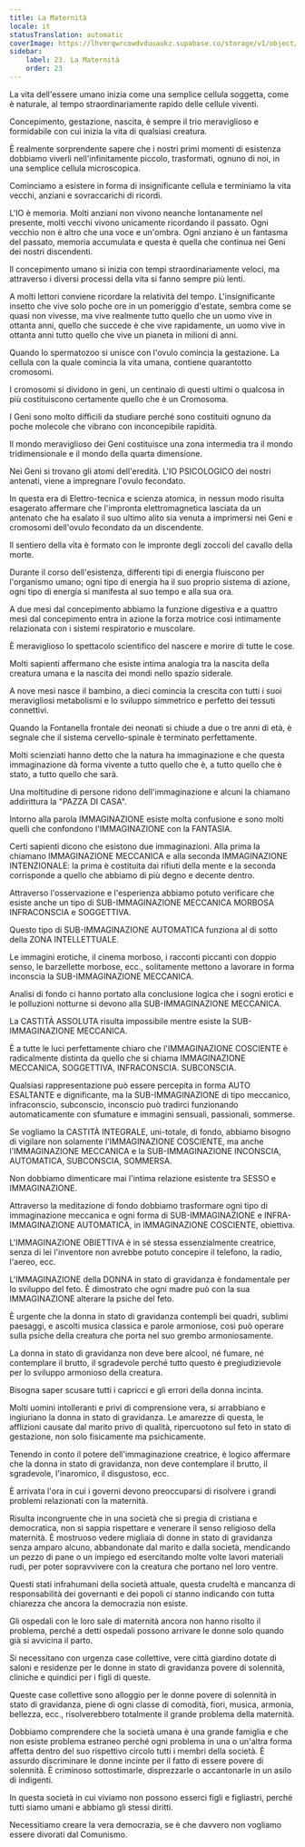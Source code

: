 ```yaml
---
title: La Maternità
locale: it
statusTranslation: automatic
coverImage: https://lhvmrqwrcowdvduuaukz.supabase.co/storage/v1/object/public/strapi-uploads/small_cover-educacion-fundamental.webp-2d51a7828a2b1309555be27f7e2a61a0.webp
sidebar:
    label: 23. La Maternità
    order: 23
---
```

La vita dell'essere umano inizia come una semplice cellula soggetta, come è naturale, al tempo straordinariamente rapido delle cellule viventi.

Concepimento, gestazione, nascita, è sempre il trio meraviglioso e formidabile con cui inizia la vita di qualsiasi creatura.

È realmente sorprendente sapere che i nostri primi momenti di esistenza dobbiamo viverli nell'infinitamente piccolo, trasformati, ognuno di noi, in una semplice cellula microscopica.

Cominciamo a esistere in forma di insignificante cellula e terminiamo la vita vecchi, anziani e sovraccarichi di ricordi.

L'IO è memoria. Molti anziani non vivono neanche lontanamente nel presente, molti vecchi vivono unicamente ricordando il passato. Ogni vecchio non è altro che una voce e un'ombra. Ogni anziano è un fantasma del passato, memoria accumulata e questa è quella che continua nei Geni dei nostri discendenti.

Il concepimento umano si inizia con tempi straordinariamente veloci, ma attraverso i diversi processi della vita si fanno sempre più lenti.

A molti lettori conviene ricordare la relatività del tempo. L'insignificante insetto che vive solo poche ore in un pomeriggio d'estate, sembra come se quasi non vivesse, ma vive realmente tutto quello che un uomo vive in ottanta anni, quello che succede è che vive rapidamente, un uomo vive in ottanta anni tutto quello che vive un pianeta in milioni di anni.

Quando lo spermatozoo si unisce con l'ovulo comincia la gestazione. La cellula con la quale comincia la vita umana, contiene quarantotto cromosomi.

I cromosomi si dividono in geni, un centinaio di questi ultimi o qualcosa in più costituiscono certamente quello che è un Cromosoma.

I Geni sono molto difficili da studiare perché sono costituiti ognuno da poche molecole che vibrano con inconcepibile rapidità.

Il mondo meraviglioso dei Geni costituisce una zona intermedia tra il mondo tridimensionale e il mondo della quarta dimensione.

Nei Geni si trovano gli atomi dell'eredità. L'IO PSICOLOGICO dei nostri antenati, viene a impregnare l'ovulo fecondato.

In questa era di Elettro-tecnica e scienza atomica, in nessun modo risulta esagerato affermare che l'impronta elettromagnetica lasciata da un antenato che ha esalato il suo ultimo alito sia venuta a imprimersi nei Geni e cromosomi dell'ovulo fecondato da un discendente.

Il sentiero della vita è formato con le impronte degli zoccoli del cavallo della morte.

Durante il corso dell'esistenza, differenti tipi di energia fluiscono per l'organismo umano; ogni tipo di energia ha il suo proprio sistema di azione, ogni tipo di energia si manifesta al suo tempo e alla sua ora.

A due mesi dal concepimento abbiamo la funzione digestiva e a quattro mesi dal concepimento entra in azione la forza motrice così intimamente relazionata con i sistemi respiratorio e muscolare.

È meraviglioso lo spettacolo scientifico del nascere e morire di tutte le cose.

Molti sapienti affermano che esiste intima analogia tra la nascita della creatura umana e la nascita dei mondi nello spazio siderale.

A nove mesi nasce il bambino, a dieci comincia la crescita con tutti i suoi meravigliosi metabolismi e lo sviluppo simmetrico e perfetto dei tessuti connettivi.

Quando la Fontanella frontale dei neonati si chiude a due o tre anni di età, è segnale che il sistema cervello-spinale è terminato perfettamente.

Molti scienziati hanno detto che la natura ha immaginazione e che questa immaginazione dà forma vivente a tutto quello che è, a tutto quello che è stato, a tutto quello che sarà.

Una moltitudine di persone ridono dell'immaginazione e alcuni la chiamano addirittura la "PAZZA DI CASA".

Intorno alla parola IMMAGINAZIONE esiste molta confusione e sono molti quelli che confondono l'IMMAGINAZIONE con la FANTASIA.

Certi sapienti dicono che esistono due immaginazioni. Alla prima la chiamano IMMAGINAZIONE MECCANICA e alla seconda IMMAGINAZIONE INTENZIONALE: la prima è costituita dai rifiuti della mente e la seconda corrisponde a quello che abbiamo di più degno e decente dentro.

Attraverso l'osservazione e l'esperienza abbiamo potuto verificare che esiste anche un tipo di SUB-IMMAGINAZIONE MECCANICA MORBOSA INFRACONSCIA e SOGGETTIVA.

Questo tipo di SUB-IMMAGINAZIONE AUTOMATICA funziona al di sotto della ZONA INTELLETTUALE.

Le immagini erotiche, il cinema morboso, i racconti piccanti con doppio senso, le barzellette morbose, ecc., solitamente mettono a lavorare in forma inconscia la SUB-IMMAGINAZIONE MECCANICA.

Analisi di fondo ci hanno portato alla conclusione logica che i sogni erotici e le polluzioni notturne si devono alla SUB-IMMAGINAZIONE MECCANICA.

La CASTITÀ ASSOLUTA risulta impossibile mentre esiste la SUB-IMMAGINAZIONE MECCANICA.

È a tutte le luci perfettamente chiaro che l'IMMAGINAZIONE COSCIENTE è radicalmente distinta da quello che si chiama IMMAGINAZIONE MECCANICA, SOGGETTIVA, INFRACONSCIA. SUBCONSCIA.

Qualsiasi rappresentazione può essere percepita in forma AUTO ESALTANTE e dignificante, ma la SUB-IMMAGINAZIONE di tipo meccanico, infraconscio, subconscio, inconscio può tradirci funzionando automaticamente con sfumature e immagini sensuali, passionali, sommerse.

Se vogliamo la CASTITÀ INTEGRALE, uni-totale, di fondo, abbiamo bisogno di vigilare non solamente l'IMMAGINAZIONE COSCIENTE, ma anche l'IMMAGINAZIONE MECCANICA e la SUB-IMMAGINAZIONE INCONSCIA, AUTOMATICA, SUBCONSCIA, SOMMERSA.

Non dobbiamo dimenticare mai l'intima relazione esistente tra SESSO e IMMAGINAZIONE.

Attraverso la meditazione di fondo dobbiamo trasformare ogni tipo di immaginazione meccanica e ogni forma di SUB-IMMAGINAZIONE e INFRA-IMMAGINAZIONE AUTOMATICA, in IMMAGINAZIONE COSCIENTE, obiettiva.

L'IMMAGINAZIONE OBIETTIVA è in sé stessa essenzialmente creatrice, senza di lei l'inventore non avrebbe potuto concepire il telefono, la radio, l'aereo, ecc.

L'IMMAGINAZIONE della DONNA in stato di gravidanza è fondamentale per lo sviluppo del feto. È dimostrato che ogni madre può con la sua IMMAGINAZIONE alterare la psiche del feto.

È urgente che la donna in stato di gravidanza contempli bei quadri, sublimi paesaggi, e ascolti musica classica e parole armoniose, così può operare sulla psiche della creatura che porta nel suo grembo armoniosamente.

La donna in stato di gravidanza non deve bere alcool, né fumare, né contemplare il brutto, il sgradevole perché tutto questo è pregiudizievole per lo sviluppo armonioso della creatura.

Bisogna saper scusare tutti i capricci e gli errori della donna incinta.

Molti uomini intolleranti e privi di comprensione vera, si arrabbiano e ingiuriano la donna in stato di gravidanza. Le amarezze di questa, le afflizioni causate dal marito privo di qualità, ripercuotono sul feto in stato di gestazione, non solo fisicamente ma psichicamente.

Tenendo in conto il potere dell'immaginazione creatrice, è logico affermare che la donna in stato di gravidanza, non deve contemplare il brutto, il sgradevole, l'inaromico, il disgustoso, ecc.

È arrivata l'ora in cui i governi devono preoccuparsi di risolvere i grandi problemi relazionati con la maternità.

Risulta incongruente che in una società che si pregia di cristiana e democratica, non si sappia rispettare e venerare il senso religioso della maternità. È mostruoso vedere migliaia di donne in stato di gravidanza senza amparo alcuno, abbandonate dal marito e dalla società, mendicando un pezzo di pane o un impiego ed esercitando molte volte lavori materiali rudi, per poter sopravvivere con la creatura che portano nel loro ventre.

Questi stati infrahumani della società attuale, questa crudeltà e mancanza di responsabilità dei governanti e dei popoli ci stanno indicando con tutta chiarezza che ancora la democrazia non esiste.

Gli ospedali con le loro sale di maternità ancora non hanno risolto il problema, perché a detti ospedali possono arrivare le donne solo quando già si avvicina il parto.

Si necessitano con urgenza case collettive, vere città giardino dotate di saloni e residenze per le donne in stato di gravidanza povere di solennità, cliniche e quindici per i figli di queste.

Queste case collettive sono alloggio per le donne povere di solennità in stato di gravidanza, piene di ogni classe di comodità, fiori, musica, armonia, bellezza, ecc., risolverebbero totalmente il grande problema della maternità.

Dobbiamo comprendere che la società umana è una grande famiglia e che non esiste problema estraneo perché ogni problema in una o un'altra forma affetta dentro del suo rispettivo circolo tutti i membri della società. È assurdo discriminare le donne incinte per il fatto di essere povere di solennità. È criminoso sottostimarle, disprezzarle o accantonarle in un asilo di indigenti.

In questa società in cui viviamo non possono esserci figli e figliastri, perché tutti siamo umani e abbiamo gli stessi diritti.

Necessitiamo creare la vera democrazia, se è che davvero non vogliamo essere divorati dal Comunismo.

